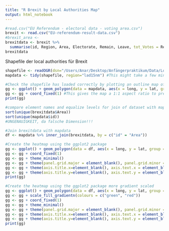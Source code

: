 ```yaml
---
title: "R Brexit by Local Authorities Map"
output: html_notebook
---
```


```r
#read.csv("EU Referendum - electoral data - voting area.csv")
brexit <- read.csv("EU-referendum-result-data.csv")
#brexit_area <- 
brexitdata <- brexit %>% 
  summarise(id, Region, Area, Electorate, Remain, Leave, tot_Votes = Remain + Leave, decision_for_Brexit = (Remain < Leave), odds_Brexit = Leave/Remain)
brexitdata
```

Shapefile der local authorities für Brexit

```r
shapefile <- readOGR(dsn="/Users/Anar/Desktop/Anfängerpraktikum/Data/Local_Authority_Districts__December_2015__Boundaries-shp",layer="Local_Authority_Districts__December_2015__Boundaries")
mapdata <- tidy(shapefile, region="lad15nm") #This might take a few minutes
```

```r
#Check the shapefile has loaded correctly by plotting an outline map of Great Britain
gg <- ggplot() + geom_polygon(data = mapdata, aes(x = long, y = lat, group = group), color = "#FFFFFF", size = 0.25)
gg <- gg + coord_fixed(1) #This gives the map a 1:1 aspect ratio to prevent the map from appearing squashed
print(gg)
```

```r
#compare element names and equalize levels for join of dataset with mapdata
sort(unique(brexitdata$Area))
sort(unique(mapdata$id))
#UNGENAUIGKEIT, da falsche Dimension!!!

#Join brexitdata with mapdata
df <- mapdata %>% inner_join(brexitdata, by = c("id" = "Area"))

#Create the heatmap using the ggplot2 package
gg <- ggplot() + geom_polygon(data = df, aes(x = long, y = lat, group = group, fill = decision_for_Brexit), color = NA, size = 0.25)
gg <- gg + coord_fixed(1)
gg <- gg + theme_minimal()
gg <- gg + theme(panel.grid.major = element_blank(), panel.grid.minor = element_blank())
gg <- gg + theme(axis.title.x=element_blank(), axis.text.x = element_blank(), axis.ticks.x = element_blank())
gg <- gg + theme(axis.title.y=element_blank(), axis.text.y = element_blank(), axis.ticks.y = element_blank())
print(gg)

#Create the heatmap using the ggplot2 package more gradient scaled
gg <- ggplot() + geom_polygon(data = df, aes(x = long, y = lat, group = group, fill = odds_Brexit), color = NA, size = 0.25)
gg <- gg + scale_fill_gradientn(colours = c("green", "red"))
gg <- gg + coord_fixed(1)
gg <- gg + theme_minimal()
gg <- gg + theme(panel.grid.major = element_blank(), panel.grid.minor = element_blank())
gg <- gg + theme(axis.title.x=element_blank(), axis.text.x = element_blank(), axis.ticks.x = element_blank())
gg <- gg + theme(axis.title.y=element_blank(), axis.text.y = element_blank(), axis.ticks.y = element_blank())
print(gg)
```

